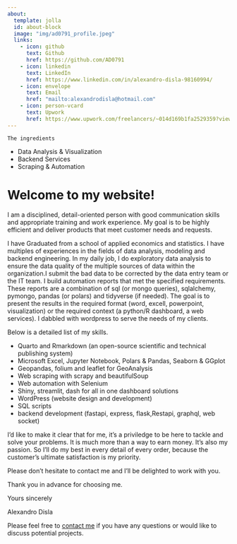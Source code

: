 ```yaml
---
about:
  template: jolla
  id: about-block
  image: "img/ad0791_profile.jpeg"
  links:
    - icon: github
      text: Github
      href: https://github.com/AD0791
    - icon: linkedin
      text: LinkedIn
      href: https://www.linkedin.com/in/alexandro-disla-98160994/
    - icon: envelope
      text: Email
      href: "mailto:alexandrodisla@hotmail.com"  
    - icon: person-vcard
      text: Upwork
      href: https://www.upwork.com/freelancers/~014d169b1fa2529359?viewMode=1
---
```


::: {#about-block}
<div class="card" style="width: 18rem;">
  <div class="card-header text-center  fw-bolder bg-success bg-gradient" >
    The ingredients
  </div>
  <ul class="list-group list-group-flush">
    <li class="list-group-item bg-light bg-gradient">Data Analysis & Visualization</li>
    <li class="list-group-item bg-light bg-gradient">Backend Services</li>
    <li class="list-group-item bg-light bg-gradient">Scraping & Automation</li>
  </ul>
</div>
:::

# Welcome to my website!

I am a disciplined, detail-oriented person with good communication skills and appropriate training and work experience. My goal is to be highly efficient and deliver products that meet customer needs and requests.

I have Graduated from a school of applied economics and statistics. I have multiples of experiences in the fields of data analysis, modeling and backend engineering. In my daily job, I do exploratory data analysis to ensure the data quality of the multiple sources of data within the organization.I submit the bad data to be corrected by the data entry team or the IT team. I build automation reports that met the specified requirements. These reports are a combination of sql (or mongo queries), sqlalchemy, pymongo, pandas (or polars) and  tidyverse  (if needed). The goal is to present the results in the required format (word, excell, powerpoint, visualization) or the required context (a python/R dashboard, a web services). I dabbled with wordpress to serve the needs of my clients. 

Below is a detailed list of my skills.

- Quarto and Rmarkdown (an open-source scientific and technical publishing system)
- Microsoft Excel, Jupyter Notebook, Polars & Pandas, Seaborn & GGplot
- Geopandas, folium and leaflet for GeoAnalysis
- Web scraping with scrapy and beautifulSoup
- Web automation with Selenium
- Shiny, streamlit, dash for all in one dashboard solutions
- WordPress (website design and development)
- SQL scripts
- backend development (fastapi, express, flask,Restapi, graphql, web socket)

I'd like to make it clear that for me, it's a priviledge to be here to tackle and solve your problems. It is much more than a way to earn money. It's also my passion. So I'll do my best in every detail of every order, because the customer's ultimate satisfaction is my priority.

Please don't hesitate to contact me and I'll be delighted to work with you.

Thank you in advance for choosing me.

Yours sincerely

Alexandro Disla


Please feel free to [contact me](mailto:alexandrodisla@hotmail.com) if you have any questions or would like to discuss potential projects.

